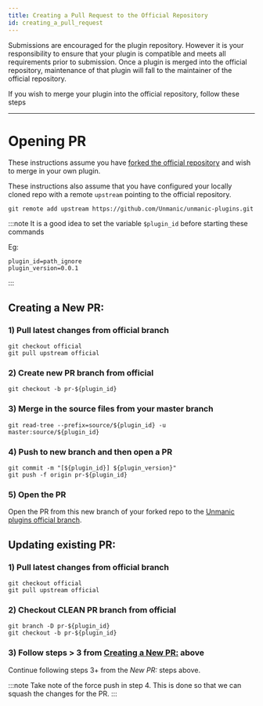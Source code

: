 ```yaml
---
title: Creating a Pull Request to the Official Repository
id: creating_a_pull_request
---
```



Submissions are encouraged for the plugin repository. However it is your responsibility to ensure that your plugin is compatible and meets all requirements prior to submission.
Once a plugin is merged into the official repository, maintenance of that plugin will fall to the maintainer of the official repository.

If you wish to merge your plugin into the official repository, follow these steps

---


# Opening PR

These instructions assume you have [forked the official repository](creating_your_own_repo) and wish to merge in your own plugin.

These instructions also assume that you have configured your locally cloned repo with a remote `upstream` pointing to the official repository.
```
git remote add upstream https://github.com/Unmanic/unmanic-plugins.git 
```

:::note
It is a good idea to set the variable `$plugin_id` before starting these commands

Eg:
```
plugin_id=path_ignore
plugin_version=0.0.1
```
:::


## Creating a New PR:

### 1) Pull latest changes from official branch
```
git checkout official
git pull upstream official
```

### 2) Create new PR branch from official
```
git checkout -b pr-${plugin_id}
```

### 3) Merge in the source files from your master branch
```
git read-tree --prefix=source/${plugin_id} -u master:source/${plugin_id}
```

### 4) Push to new branch and then open a PR
```
git commit -m "[${plugin_id}] ${plugin_version}"
git push -f origin pr-${plugin_id}
```

### 5) Open the PR
Open the PR from this new branch of your forked repo to the [Unmanic plugins official branch](https://github.com/Unmanic/unmanic-plugins/tree/official).


## Updating existing PR:

### 1) Pull latest changes from official branch
```
git checkout official
git pull upstream official
```

### 2) Checkout CLEAN PR branch from official
```
git branch -D pr-${plugin_id}
git checkout -b pr-${plugin_id}
```

### 3) Follow steps > 3 from [Creating a New PR:](#creating-a-new-pr) above
Continue following steps 3+ from the *New PR:* steps above.

:::note
Take note of the force push in step 4. This is done so that we can squash the changes for the PR.
:::
